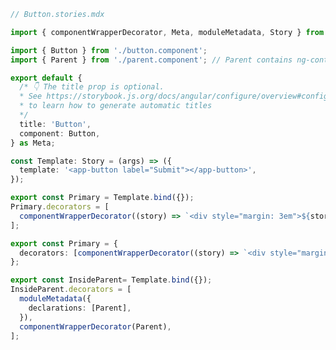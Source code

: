 ```ts
// Button.stories.mdx

import { componentWrapperDecorator, Meta, moduleMetadata, Story } from '@storybook/angular';

import { Button } from './button.component';
import { Parent } from './parent.component'; // Parent contains ng-content

export default {
  /* 👇 The title prop is optional.
  * See https://storybook.js.org/docs/angular/configure/overview#configure-story-loading
  * to learn how to generate automatic titles
  */
  title: 'Button',
  component: Button,
} as Meta;

const Template: Story = (args) => ({
  template: '<app-button label="Submit"></app-button>',
});

export const Primary = Template.bind({});
Primary.decorators = [
  componentWrapperDecorator((story) => `<div style="margin: 3em">${story}</div>`),
];

export const Primary = {
  decorators: [componentWrapperDecorator((story) => `<div style="margin: 3em">${story}</div>`)],
};

export const InsideParent= Template.bind({});
InsideParent.decorators = [
  moduleMetadata({
    declarations: [Parent],
  }),
  componentWrapperDecorator(Parent),
];
```